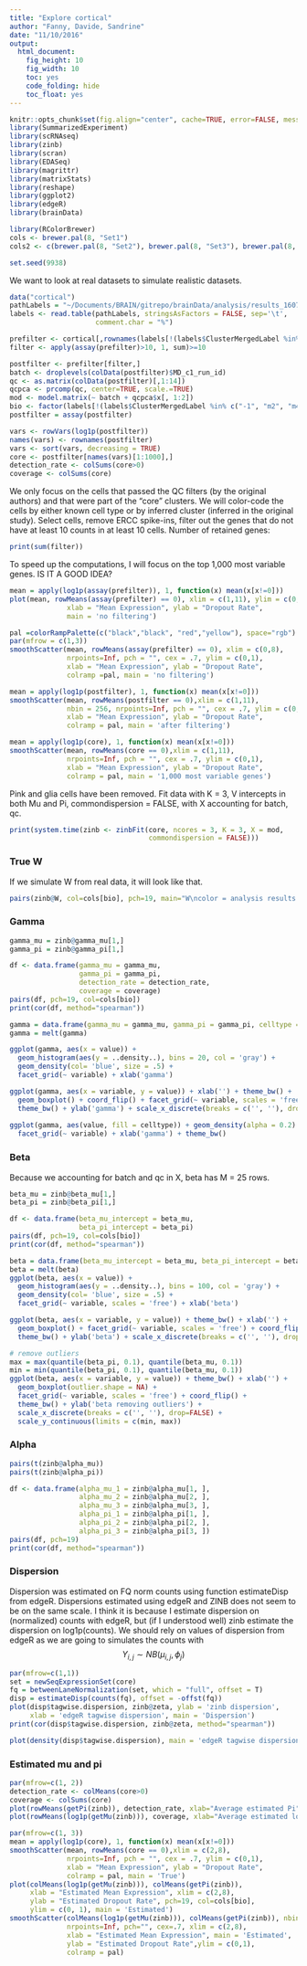 ```yaml
---
title: "Explore cortical"
author: "Fanny, Davide, Sandrine"
date: "11/10/2016"
output: 
  html_document: 
    fig_height: 10
    fig_width: 10
    toc: yes
    code_folding: hide
    toc_float: yes
---
```


```r
knitr::opts_chunk$set(fig.align="center", cache=TRUE, error=FALSE, message=FALSE, warning=TRUE, fig.width=6, fig.height=6)
library(SummarizedExperiment)
library(scRNAseq)
library(zinb)
library(scran)
library(EDASeq)
library(magrittr)
library(matrixStats)
library(reshape)
library(ggplot2)
library(edgeR)
library(brainData)

library(RColorBrewer)
cols <- brewer.pal(8, "Set1")
cols2 <- c(brewer.pal(8, "Set2"), brewer.pal(8, "Set3"), brewer.pal(8, "Set1"))

set.seed(9938)
```

We want to look at real datasets to simulate realistic datasets.

```r
data("cortical")
pathLabels = "~/Documents/BRAIN/gitrepo/brainData/analysis/results_160705/cluster_labels.txt"
labels <- read.table(pathLabels, stringsAsFactors = FALSE, sep='\t',
                     comment.char = "%")

prefilter <- cortical[,rownames(labels[!(labels$ClusterMergedLabel %in% c("-1", "m2", "m4", "m5", "m6")),])]
filter <- apply(assay(prefilter)>10, 1, sum)>=10

postfilter <- prefilter[filter,]
batch <- droplevels(colData(postfilter)$MD_c1_run_id)
qc <- as.matrix(colData(postfilter)[,1:14])
qcpca <- prcomp(qc, center=TRUE, scale.=TRUE)
mod <- model.matrix(~ batch + qcpca$x[, 1:2])
bio <- factor(labels[!(labels$ClusterMergedLabel %in% c("-1", "m2", "m4", "m5", "m6")), "ClusterMergedColor"])
postfilter = assay(postfilter)

vars <- rowVars(log1p(postfilter))
names(vars) <- rownames(postfilter)
vars <- sort(vars, decreasing = TRUE)
core <- postfilter[names(vars)[1:1000],]
detection_rate <- colSums(core>0)
coverage <- colSums(core)
```

We only focus on the cells that passed the QC filters (by the original authors) and that were part of the "core" clusters. We will color-code the cells by either known cell type or by inferred cluster (inferred in the original study). Select cells, remove ERCC spike-ins, filter out the genes that do not have at least 10 counts in at least 10 cells. Number of retained genes:
```r
print(sum(filter))
```

To speed up the computations, I will focus on the top 1,000 most variable genes. IS IT A GOOD IDEA?
```r
mean = apply(log1p(assay(prefilter)), 1, function(x) mean(x[x!=0]))
plot(mean, rowMeans(assay(prefilter) == 0), xlim = c(1,11), ylim = c(0,1),
              xlab = "Mean Expression", ylab = "Dropout Rate", 
              main = 'no filtering')

pal =colorRampPalette(c("black","black", "red","yellow"), space="rgb")
par(mfrow = c(1,3))
smoothScatter(mean, rowMeans(assay(prefilter) == 0), xlim = c(0,8),
              nrpoints=Inf, pch = "", cex = .7, ylim = c(0,1),
              xlab = "Mean Expression", ylab = "Dropout Rate", 
              colramp =pal, main = 'no filtering')

mean = apply(log1p(postfilter), 1, function(x) mean(x[x!=0]))
smoothScatter(mean, rowMeans(postfilter == 0),xlim = c(1,11),
              nbin = 256, nrpoints=Inf, pch = "", cex = .7, ylim = c(0,1),
              xlab = "Mean Expression", ylab = "Dropout Rate", 
              colramp = pal, main = 'after filtering')

mean = apply(log1p(core), 1, function(x) mean(x[x!=0]))
smoothScatter(mean, rowMeans(core == 0),xlim = c(1,11),
              nrpoints=Inf, pch = "", cex = .7, ylim = c(0,1),
              xlab = "Mean Expression", ylab = "Dropout Rate", 
              colramp = pal, main = '1,000 most variable genes')
```

Pink and glia cells have been removed. Fit data with K = 3, V intercepts in both Mu and Pi, commondispersion = FALSE, with X accounting for batch, qc.
```r
print(system.time(zinb <- zinbFit(core, ncores = 3, K = 3, X = mod,
                                  commondispersion = FALSE)))
```

### True W
If we simulate W from real data, it will look like that.
```r
pairs(zinb@W, col=cols[bio], pch=19, main="W\ncolor = analysis results 160705")
```

### Gamma
```r
gamma_mu = zinb@gamma_mu[1,]
gamma_pi = zinb@gamma_pi[1,]

df <- data.frame(gamma_mu = gamma_mu,
                 gamma_pi = gamma_pi,
                 detection_rate = detection_rate,
                 coverage = coverage)
pairs(df, pch=19, col=cols[bio])
print(cor(df, method="spearman"))
```

```r
gamma = data.frame(gamma_mu = gamma_mu, gamma_pi = gamma_pi, celltype = bio)
gamma = melt(gamma)

ggplot(gamma, aes(x = value)) + 
  geom_histogram(aes(y = ..density..), bins = 20, col = 'gray') +
  geom_density(col= 'blue', size = .5) + 
  facet_grid(~ variable) + xlab('gamma')

ggplot(gamma, aes(x = variable, y = value)) + xlab('') + theme_bw() +
  geom_boxplot() + coord_flip() + facet_grid(~ variable, scales = 'free') +
  theme_bw() + ylab('gamma') + scale_x_discrete(breaks = c('', ''), drop=FALSE)
  
ggplot(gamma, aes(value, fill = celltype)) + geom_density(alpha = 0.2) +
  facet_grid(~ variable) + xlab('gamma') + theme_bw()
```

### Beta
Because we accounting for batch and qc in X, beta has M = 25 rows.
```r
beta_mu = zinb@beta_mu[1,]
beta_pi = zinb@beta_pi[1,]

df <- data.frame(beta_mu_intercept = beta_mu,
                 beta_pi_intercept = beta_pi)
pairs(df, pch=19, col=cols[bio])
print(cor(df, method="spearman"))

beta = data.frame(beta_mu_intercept = beta_mu, beta_pi_intercept = beta_pi)
beta = melt(beta)
ggplot(beta, aes(x = value)) + 
  geom_histogram(aes(y = ..density..), bins = 100, col = 'gray') +
  geom_density(col= 'blue', size = .5) + 
  facet_grid(~ variable, scales = 'free') + xlab('beta')

ggplot(beta, aes(x = variable, y = value)) + theme_bw() + xlab('') +
  geom_boxplot() + facet_grid(~ variable, scales = 'free') + coord_flip() +
  theme_bw() + ylab('beta') + scale_x_discrete(breaks = c('', ''), drop=FALSE)

# remove outliers
max = max(quantile(beta_pi, 0.1), quantile(beta_mu, 0.1))
min = min(quantile(beta_pi, 0.1), quantile(beta_mu, 0.1))
ggplot(beta, aes(x = variable, y = value)) + theme_bw() + xlab('') +
  geom_boxplot(outlier.shape = NA) +
  facet_grid(~ variable, scales = 'free') + coord_flip() +
  theme_bw() + ylab('beta removing outliers') +
  scale_x_discrete(breaks = c('', ''), drop=FALSE) +
  scale_y_continuous(limits = c(min, max))
```

### Alpha
```r
pairs(t(zinb@alpha_mu))
pairs(t(zinb@alpha_pi))

df <- data.frame(alpha_mu_1 = zinb@alpha_mu[1, ],
                 alpha_mu_2 = zinb@alpha_mu[2, ],
                 alpha_mu_3 = zinb@alpha_mu[3, ],
                 alpha_pi_1 = zinb@alpha_pi[1, ],
                 alpha_pi_2 = zinb@alpha_pi[2, ],
                 alpha_pi_3 = zinb@alpha_pi[3, ])
pairs(df, pch=19)
print(cor(df, method="spearman"))
```

### Dispersion
Dispersion was estimated on FQ norm counts using function estimateDisp from edgeR. Dispersions estimated using edgeR and ZINB does not seem to be on the same scale. I think it is because I estimate dispersion on (normalized) counts with edgeR, but (if I understood well) zinb estimate the dispersion on log1p(counts). We should rely on values of dispersion from edgeR as we are going to simulates the counts with
$$Y_{i,j} \sim NB(\mu_{i,j}, \phi_j)$$

```r
par(mfrow=c(1,1))
set = newSeqExpressionSet(core)
fq = betweenLaneNormalization(set, which = "full", offset = T)
disp = estimateDisp(counts(fq), offset = -offst(fq))
plot(disp$tagwise.dispersion, zinb@zeta, ylab = 'zinb dispersion',
     xlab = 'edgeR tagwise dispersion', main = 'Dispersion')
print(cor(disp$tagwise.dispersion, zinb@zeta, method="spearman"))

plot(density(disp$tagwise.dispersion), main = 'edgeR tagwise dispersion')
```

### Estimated mu and pi
```r
par(mfrow=c(1, 2))
detection_rate <- colMeans(core>0)
coverage <- colSums(core)
plot(rowMeans(getPi(zinb)), detection_rate, xlab="Average estimated Pi", ylab="Detection Rate for each cell", pch=19, col=cols[bio], ylim = c(0, 1))
plot(rowMeans(log1p(getMu(zinb))), coverage, xlab="Average estimated log Mu", ylab="Coverage", pch=19, col=cols[bio])

par(mfrow=c(1, 3))
mean = apply(log1p(core), 1, function(x) mean(x[x!=0]))
smoothScatter(mean, rowMeans(core == 0),xlim = c(2,8),
              nrpoints=Inf, pch = "", cex = .7, ylim = c(0,1),
              xlab = "Mean Expression", ylab = "Dropout Rate", 
              colramp = pal, main = 'True')
plot(colMeans(log1p(getMu(zinb))), colMeans(getPi(zinb)),
     xlab = "Estimated Mean Expression", xlim = c(2,8),
     ylab = "Estimated Dropout Rate", pch=19, col=cols[bio],
     ylim = c(0, 1), main = 'Estimated')
smoothScatter(colMeans(log1p(getMu(zinb))), colMeans(getPi(zinb)), nbin = 256,
              nrpoints=Inf, pch="", cex=.7, xlim = c(2,8),
              xlab = "Estimated Mean Expression", main = 'Estimated',
              ylab = "Estimated Dropout Rate",ylim = c(0,1),
              colramp = pal)
```


